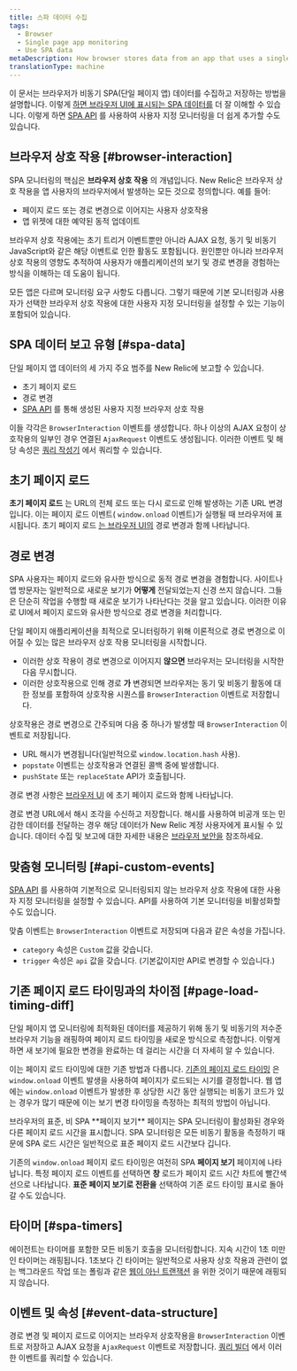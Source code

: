 ```yaml
---
title: 스파 데이터 수집
tags:
  - Browser
  - Single page app monitoring
  - Use SPA data
metaDescription: How browser stores data from an app that uses a single-page app (SPA) architecture.
translationType: machine
---
```


이 문서는 브라우저가 비동기 SPA(단일 페이지 앱) 데이터를 수집하고 저장하는 방법을 설명합니다. 이렇게 [하면 브라우저 UI에 표시되는 SPA 데이터를](/docs/browser/single-page-app-monitoring/browser-ui/view-spa-data-new-relic-browser) 더 잘 이해할 수 있습니다. 이렇게 하면 [SPA API](/docs/browser/single-page-app-monitoring/use-spa-data/use-spa-api) 를 사용하여 사용자 지정 모니터링을 더 쉽게 추가할 수도 있습니다.

## 브라우저 상호 작용 [#browser-interaction]

SPA 모니터링의 핵심은 **브라우저 상호 작용** 의 개념입니다. New Relic은 브라우저 상호 작용을 앱 사용자의 브라우저에서 발생하는 모든 것으로 정의합니다. 예를 들어:

* 페이지 로드 또는 경로 변경으로 이어지는 사용자 상호작용
* 앱 위젯에 대한 예약된 동적 업데이트

브라우저 상호 작용에는 초기 트리거 이벤트뿐만 아니라 AJAX 요청, 동기 및 비동기 JavaScript와 같은 해당 이벤트로 인한 활동도 포함됩니다. 원인뿐만 아니라 브라우저 상호 작용의 영향도 추적하여 사용자가 애플리케이션의 보기 및 경로 변경을 경험하는 방식을 이해하는 데 도움이 됩니다.

모든 앱은 다르며 모니터링 요구 사항도 다릅니다. 그렇기 때문에 기본 모니터링과 사용자가 선택한 브라우저 상호 작용에 대한 사용자 지정 모니터링을 설정할 수 있는 기능이 포함되어 있습니다.

## SPA 데이터 보고 유형 [#spa-data]

단일 페이지 앱 데이터의 세 가지 주요 범주를 New Relic에 보고할 수 있습니다.

* 초기 페이지 로드
* 경로 변경
* [SPA API](/docs/browser/single-page-app-monitoring/spa-api/spa-api) 를 통해 생성된 사용자 지정 브라우저 상호 작용

이들 각각은 `BrowserInteraction` 이벤트를 생성합니다. 하나 이상의 AJAX 요청이 상호작용의 일부인 경우 연결된 `AjaxRequest` 이벤트도 생성됩니다. 이러한 이벤트 및 해당 속성은 [쿼리 작성기](/docs/query-your-data/explore-query-data/query-builder/use-advanced-nrql-mode-specify-data) 에서 쿼리할 수 있습니다.

## 초기 페이지 로드

**초기 페이지 로드** 는 URL의 전체 로드 또는 다시 로드로 인해 발생하는 기존 URL 변경입니다. 이는 페이지 로드 이벤트( `window.onload` 이벤트)가 실행될 때 브라우저에 표시됩니다. 초기 페이지 로드 [는 브라우저 UI의](/docs/browser/single-page-app-monitoring/browser-ui/view-spa-data-new-relic-browser) 경로 변경과 함께 나타납니다.

## 경로 변경

SPA 사용자는 페이지 로드와 유사한 방식으로 동적 경로 변경을 경험합니다. 사이트나 앱 방문자는 일반적으로 새로운 보기가 **어떻게** 전달되었는지 신경 쓰지 않습니다. 그들은 단순히 작업을 수행할 때 새로운 보기가 나타난다는 것을 알고 있습니다. 이러한 이유로 UI에서 페이지 로드와 유사한 방식으로 경로 변경을 처리합니다.

단일 페이지 애플리케이션을 최적으로 모니터링하기 위해 이론적으로 경로 변경으로 이어질 수 있는 많은 브라우저 상호 작용 모니터링을 시작합니다.

* 이러한 상호 작용이 경로 변경으로 이어지지 **않으면** 브라우저는 모니터링을 시작한 다음 무시합니다.
* 이러한 상호작용으로 인해 경로 **가** 변경되면 브라우저는 동기 및 비동기 활동에 대한 정보를 포함하여 상호작용 시퀀스를 `BrowserInteraction` 이벤트로 저장합니다.

상호작용은 경로 변경으로 간주되며 다음 중 하나가 발생할 때 `BrowserInteraction` 이벤트로 저장됩니다.

* URL 해시가 변경됩니다(일반적으로 `window.location.hash` 사용).
* `popstate` 이벤트는 상호작용과 연결된 콜백 중에 발생합니다.
* `pushState` 또는 `replaceState` API가 호출됩니다.

경로 변경 사항은 [브라우저 UI](/docs/browser/single-page-app-monitoring/browser-ui/view-spa-data-new-relic-browser) 에 초기 페이지 로드와 함께 나타납니다.

경로 변경 URL에서 해시 조각을 수신하고 저장합니다. 해시를 사용하여 비공개 또는 민감한 데이터를 전달하는 경우 해당 데이터가 New Relic 계정 사용자에게 표시될 수 있습니다. 데이터 수집 및 보고에 대한 자세한 내용은 [브라우저 보안을](/docs/browser/new-relic-browser/performance-quality/security-new-relic-browser) 참조하세요.

## 맞춤형 모니터링 [#api-custom-events]

[SPA API](/docs/browser/new-relic-browser/browser-agent-spa-api) 를 사용하여 기본적으로 모니터링되지 않는 브라우저 상호 작용에 대한 사용자 지정 모니터링을 설정할 수 있습니다. API를 사용하여 기본 모니터링을 비활성화할 수도 있습니다.

맞춤 이벤트는 `BrowserInteraction` 이벤트로 저장되며 다음과 같은 속성을 가집니다.

* `category` 속성은 `Custom` 값을 갖습니다.
* `trigger` 속성은 `api` 값을 갖습니다. (기본값이지만 API로 변경할 수 있습니다.)

## 기존 페이지 로드 타이밍과의 차이점 [#page-load-timing-diff]

단일 페이지 앱 모니터링에 최적화된 데이터를 제공하기 위해 동기 및 비동기의 저수준 브라우저 기능을 래핑하여 페이지 로드 타이밍을 새로운 방식으로 측정합니다. 이렇게 하면 새 보기에 필요한 변경을 완료하는 데 걸리는 시간을 더 자세히 알 수 있습니다.

이는 페이지 로드 타이밍에 대한 기존 방법과 다릅니다. [기존의 페이지 로드 타이밍](/docs/browser/new-relic-browser/page-load-timing-resources/page-load-timing-process) 은 `window.onload` 이벤트 발생을 사용하여 페이지가 로드되는 시기를 결정합니다. 웹 앱에는 `window.onload` 이벤트가 발생한 후 상당한 시간 동안 실행되는 비동기 코드가 있는 경우가 많기 때문에 이는 보기 변경 타이밍을 측정하는 최적의 방법이 아닙니다.

<Callout variant="tip">
  브라우저의 표준, 비 SPA **페이지 보기** 페이지는 SPA 모니터링이 활성화된 경우와 다른 페이지 로드 시간을 표시합니다. SPA 모니터링은 모든 비동기 활동을 측정하기 때문에 SPA 로드 시간은 일반적으로 표준 페이지 로드 시간보다 깁니다.
</Callout>

기존의 `window.onload` 페이지 로드 타이밍은 여전히 SPA **페이지 보기** 페이지에 나타납니다. 특정 페이지 로드 이벤트를 선택하면 **창** 로드가 페이지 로드 시간 차트에 빨간색 선으로 나타납니다. **표준 페이지 보기로 전환을** 선택하여 기존 로드 타이밍 표시로 돌아갈 수도 있습니다.

## 타이머 [#spa-timers]

에이전트는 타이머를 포함한 모든 비동기 호출을 모니터링합니다. 지속 시간이 1초 미만인 타이머는 래핑됩니다. 1초보다 긴 타이머는 일반적으로 사용자 상호 작용과 관련이 없는 백그라운드 작업 또는 폴링과 같은 [웹이 아닌 트랜잭션](/docs/apm/transactions/intro-transactions/monitor-background-processes-other-non-web-transactions) 을 위한 것이기 때문에 래핑되지 않습니다.

## 이벤트 및 속성 [#event-data-structure]

경로 변경 및 페이지 로드로 이어지는 브라우저 상호작용을 `BrowserInteraction` 이벤트로 저장하고 AJAX 요청을 `AjaxRequest` 이벤트로 저장합니다. [쿼리 빌더](/docs/query-your-data/explore-query-data/query-builder/use-advanced-nrql-mode-specify-data) 에서 이러한 이벤트를 쿼리할 수 있습니다.